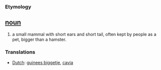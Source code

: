 === Etymology ===

== [[noun]] ==
#a small mammal with short ears and short tail, often kept by people as a pet, bigger than a hamster.

=== Translations ===
*[[Dutch]]: [[guinees biggetje]], [[cavia]]